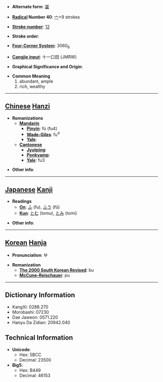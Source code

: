 * '''Alternate form''': [[冨]]

* '''[[Wiktionary:Chinese radical index| Radical]] Number 40''': [[Wiktionary:Chinese radical index 宀|宀]]+9 strokes

* '''[[Wiktionary:Chinese total strokes index|Stroke number]]''': [[Wiktionary:Chinese total strokes index 12|12]]

* '''Stroke order''': 

* '''[[Wiktionary:Chinese four corner index|Four-Corner System]]''': 3060<sub>6</sub>

* '''[[Wiktionary:Chinese Cangjie index|Cangjie input]]''': 十一口田 (JMRW)

* '''Graphical Significance and Origin''': 

* '''Common Meaning'''
*#abundant, ample
*# rich, wealthy


----

== [[Chinese]] [[Hanzi]] ==

* '''Romanizations'''
** '''[[Mandarin]]'''
*** '''[[Pinyin]]''': fù (fu4)
*** '''[[Wade-Giles]]''': fu<sup>4</sup>
*** '''[[Yale]]''': 
** '''[[Cantonese]]'''
*** '''[[Jyutping]]''':
*** '''[[Penkyamp]]''': 
*** '''[[Yale]]''': fu3

* '''Other info''': 

----

== [[Japanese]] [[Kanji]] ==

* '''Readings'''
** '''[[On]]''': [[ふ]] (fu), [[ふう]] (fū)
** '''[[Kun]]''': [[とむ]] (tomu), [[とみ]] (tomi)

* '''Other info''':  

----

== [[Korean]] [[Hanja]] ==

* '''Pronunciation''': 부

* '''Romanization'''
** '''[[The 2000 South Korean Revised Romanization|The 2000 South Korean Revised]]''': bu
** '''[[McCune-Reischauer]]''': pu

----

== Dictionary Information ==

* KangXi: 0288.270
* Morobashi: 07230
* Dae Jaweon: 0571.220
* Hanyu Da Zidian: 20942.040

== Technical Information ==

* '''Unicode''':
** Hex: 5BCC
** Decimal: 23500
* '''Big5''':
** Hex: B449
** Decimal: 46153